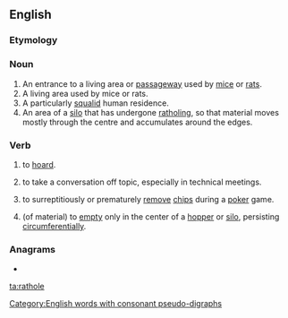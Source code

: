 ==English==

===Etymology===
{{compound|rat|hole|lang=en}}

===Noun===
{{en-noun}}

# An entrance to a living area or [[passageway]] used by [[mice]] or [[rats]].
# A living area used by mice or rats.
# A particularly [[squalid]] human residence.
# An area of a [[silo]] that has undergone [[ratholing]], so that material moves mostly through the centre and accumulates around the edges.

===Verb===
{{en-verb|rathol}}

# {{lb|en|transitive}} to [[hoard]].
# {{lb|en|transitive}} to take a conversation off topic, especially in technical meetings.
# {{lb|en|transitive}} to surreptitiously or prematurely [[remove]] [[chips]] during a [[poker]] game.
# {{lb|en|intransitive}} (of material) to [[empty]] only in the center of a [[hopper]] or [[silo]], persisting [[circumferential]]ly.

===Anagrams===
* {{l|en|loather}}

[[Category:English words with consonant pseudo-digraphs]]

[[ta:rathole]]